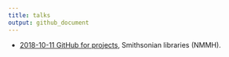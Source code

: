 ```yaml
---
title: talks
output: github_document
---
```


* [2018-10-11 GitHub for  projects](https://github.com/si-library/meetups#2018-10-11-github-for-projects), Smithsonian libraries (NMMH).
